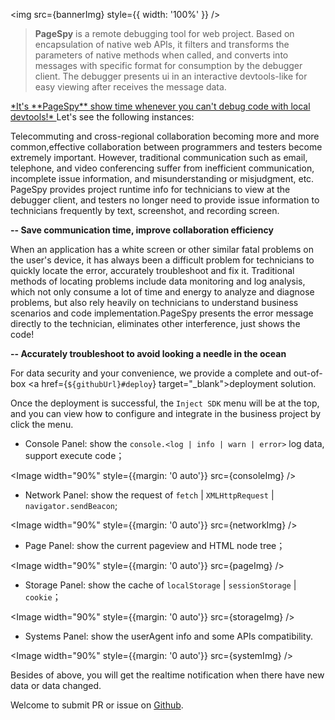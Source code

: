 

<img src={bannerImg} style={{ width: '100%' }} />

<HeaderLink level={2} slug="introduction" children="Introduction" />

> <b>PageSpy</b> is a remote debugging tool for web project. Based on encapsulation
> of native web APIs, it filters and transforms the parameters of native methods
> when called, and converts into messages with specific format for consumption by
> the debugger client. The debugger presents ui in an interactive devtools-like for
> easy viewing after receives the message data.

<HeaderLink level={2} slug="when-to-use" children="When to use?" />

<u>
  *It's **PageSpy** show time whenever you can't debug code with local
  devtools!*
</u>
Let's see the following instances:

Telecommuting and cross-regional collaboration becoming more and more common,effective collaboration
between programmers and testers become extremely important. However, traditional communication such as
email, telephone, and video conferencing suffer from inefficient communication, incomplete issue information,
and misunderstanding or misjudgment, etc. PageSpy provides project runtime info for technicians to view
at the debugger client, and testers no longer need to provide issue information to technicians frequently
by text, screenshot, and recording screen.

<div style={{ textAlign: 'right', marginBottom: 24 }}>
  <strong>-- Save communication time, improve collaboration efficiency</strong>
</div>

When an application has a white screen or other similar fatal problems on the user's device,
it has always been a difficult problem for technicians to quickly locate the error,
accurately troubleshoot and fix it. Traditional methods of locating problems include
data monitoring and log analysis, which not only consume a lot of time and energy
to analyze and diagnose problems, but also rely heavily on technicians to understand business
scenarios and code implementation.PageSpy presents the error message directly to the technician,
eliminates other interference, just shows the code!

<div style={{ textAlign: 'right', marginBottom: 24 }}>
  <strong>
    -- Accurately troubleshoot to avoid looking a needle in the ocean
  </strong>
</div>

<HeaderLink level={2} slug="how-to-use" children="How to use?" />

For data security and your convenience, we provide a complete and
out-of-box <a href={`${githubUrl}#deploy`} target="\_blank">deployment solution</a>.

Once the deployment is successful, the `Inject SDK` menu will be at the top, and you can view how to
configure and integrate in the business project by click the menu.

<HeaderLink level={2} slug="feature-overview" children="Feature overview" />

- Console Panel: show the `console.<log | info | warn | error>` log data, support execute code；

<Image width="90%" style={{margin: '0 auto'}} src={consoleImg} />

- Network Panel: show the request of `fetch` | `XMLHttpRequest` | `navigator.sendBeacon`;

<Image width="90%" style={{margin: '0 auto'}} src={networkImg} />

- Page Panel: show the current pageview and HTML node tree；

<Image width="90%" style={{margin: '0 auto'}} src={pageImg} />

- Storage Panel: show the cache of `localStorage` | `sessionStorage` | `cookie`；

<Image width="90%" style={{margin: '0 auto'}} src={storageImg} />

- Systems Panel: show the userAgent info and some APIs compatibility.

<Image width="90%" style={{margin: '0 auto'}} src={systemImg} />


Besides of above, you will get the realtime notification when there have new data or data changed.

<p style={{ marginTop: 28 }}>
  Welcome to submit PR or issue on <a href={githubUrl}>Github</a>.
</p>
